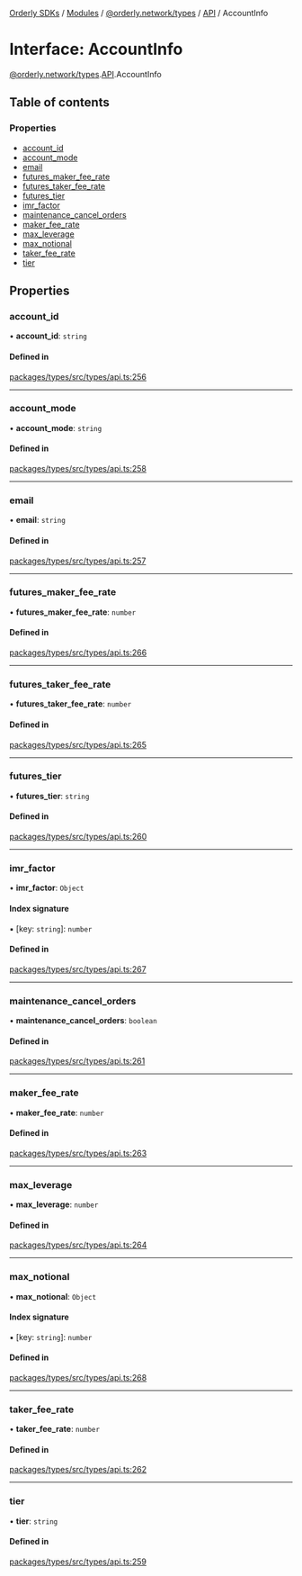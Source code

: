 [Orderly SDKs](/sdks/tech-doc/README) / [Modules](/sdks/tech-doc/modules) / [@orderly.network/types](/sdks/tech-doc/modules/orderly_network_types) / [API](/sdks/tech-doc/modules/orderly_network_types.API) / AccountInfo

# Interface: AccountInfo

[@orderly.network/types](/sdks/tech-doc/modules/orderly_network_types).[API](/sdks/tech-doc/modules/orderly_network_types.API).AccountInfo

## Table of contents

### Properties

- [account\_id](/sdks/tech-doc/interfaces/orderly_network_types.API.AccountInfo#account_id)
- [account\_mode](/sdks/tech-doc/interfaces/orderly_network_types.API.AccountInfo#account_mode)
- [email](/sdks/tech-doc/interfaces/orderly_network_types.API.AccountInfo#email)
- [futures\_maker\_fee\_rate](/sdks/tech-doc/interfaces/orderly_network_types.API.AccountInfo#futures_maker_fee_rate)
- [futures\_taker\_fee\_rate](/sdks/tech-doc/interfaces/orderly_network_types.API.AccountInfo#futures_taker_fee_rate)
- [futures\_tier](/sdks/tech-doc/interfaces/orderly_network_types.API.AccountInfo#futures_tier)
- [imr\_factor](/sdks/tech-doc/interfaces/orderly_network_types.API.AccountInfo#imr_factor)
- [maintenance\_cancel\_orders](/sdks/tech-doc/interfaces/orderly_network_types.API.AccountInfo#maintenance_cancel_orders)
- [maker\_fee\_rate](/sdks/tech-doc/interfaces/orderly_network_types.API.AccountInfo#maker_fee_rate)
- [max\_leverage](/sdks/tech-doc/interfaces/orderly_network_types.API.AccountInfo#max_leverage)
- [max\_notional](/sdks/tech-doc/interfaces/orderly_network_types.API.AccountInfo#max_notional)
- [taker\_fee\_rate](/sdks/tech-doc/interfaces/orderly_network_types.API.AccountInfo#taker_fee_rate)
- [tier](/sdks/tech-doc/interfaces/orderly_network_types.API.AccountInfo#tier)

## Properties

### account\_id

• **account\_id**: `string`

#### Defined in

[packages/types/src/types/api.ts:256](https://github.com/OrderlyNetwork/js-sdk/blob/ba995f2/packages/types/src/types/api.ts#L256)

___

### account\_mode

• **account\_mode**: `string`

#### Defined in

[packages/types/src/types/api.ts:258](https://github.com/OrderlyNetwork/js-sdk/blob/ba995f2/packages/types/src/types/api.ts#L258)

___

### email

• **email**: `string`

#### Defined in

[packages/types/src/types/api.ts:257](https://github.com/OrderlyNetwork/js-sdk/blob/ba995f2/packages/types/src/types/api.ts#L257)

___

### futures\_maker\_fee\_rate

• **futures\_maker\_fee\_rate**: `number`

#### Defined in

[packages/types/src/types/api.ts:266](https://github.com/OrderlyNetwork/js-sdk/blob/ba995f2/packages/types/src/types/api.ts#L266)

___

### futures\_taker\_fee\_rate

• **futures\_taker\_fee\_rate**: `number`

#### Defined in

[packages/types/src/types/api.ts:265](https://github.com/OrderlyNetwork/js-sdk/blob/ba995f2/packages/types/src/types/api.ts#L265)

___

### futures\_tier

• **futures\_tier**: `string`

#### Defined in

[packages/types/src/types/api.ts:260](https://github.com/OrderlyNetwork/js-sdk/blob/ba995f2/packages/types/src/types/api.ts#L260)

___

### imr\_factor

• **imr\_factor**: `Object`

#### Index signature

▪ [key: `string`]: `number`

#### Defined in

[packages/types/src/types/api.ts:267](https://github.com/OrderlyNetwork/js-sdk/blob/ba995f2/packages/types/src/types/api.ts#L267)

___

### maintenance\_cancel\_orders

• **maintenance\_cancel\_orders**: `boolean`

#### Defined in

[packages/types/src/types/api.ts:261](https://github.com/OrderlyNetwork/js-sdk/blob/ba995f2/packages/types/src/types/api.ts#L261)

___

### maker\_fee\_rate

• **maker\_fee\_rate**: `number`

#### Defined in

[packages/types/src/types/api.ts:263](https://github.com/OrderlyNetwork/js-sdk/blob/ba995f2/packages/types/src/types/api.ts#L263)

___

### max\_leverage

• **max\_leverage**: `number`

#### Defined in

[packages/types/src/types/api.ts:264](https://github.com/OrderlyNetwork/js-sdk/blob/ba995f2/packages/types/src/types/api.ts#L264)

___

### max\_notional

• **max\_notional**: `Object`

#### Index signature

▪ [key: `string`]: `number`

#### Defined in

[packages/types/src/types/api.ts:268](https://github.com/OrderlyNetwork/js-sdk/blob/ba995f2/packages/types/src/types/api.ts#L268)

___

### taker\_fee\_rate

• **taker\_fee\_rate**: `number`

#### Defined in

[packages/types/src/types/api.ts:262](https://github.com/OrderlyNetwork/js-sdk/blob/ba995f2/packages/types/src/types/api.ts#L262)

___

### tier

• **tier**: `string`

#### Defined in

[packages/types/src/types/api.ts:259](https://github.com/OrderlyNetwork/js-sdk/blob/ba995f2/packages/types/src/types/api.ts#L259)

